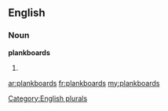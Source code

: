 ==English==

===Noun===
'''plankboards'''

# {{plural of|[[plankboard]]}}

[[Category:English plurals]]

[[ar:plankboards]]
[[fr:plankboards]]
[[my:plankboards]]